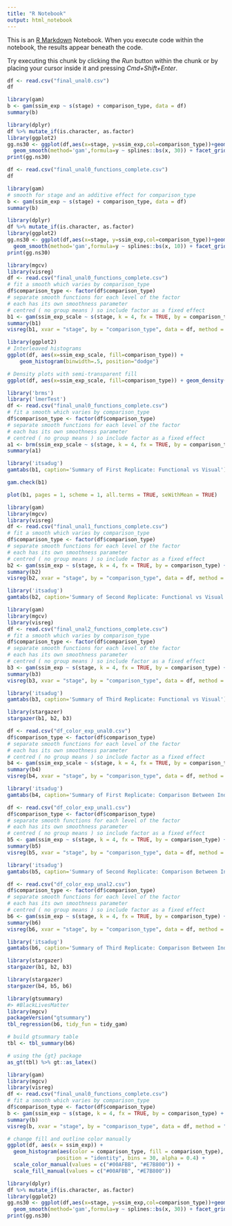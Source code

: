 ```yaml
---
title: "R Notebook"
output: html_notebook
---
```


This is an [R Markdown](http://rmarkdown.rstudio.com) Notebook. When you execute code within the notebook, the results appear beneath the code. 

Try executing this chunk by clicking the *Run* button within the chunk or by placing your cursor inside it and pressing *Cmd+Shift+Enter*. 

```r
df <- read.csv("final_unal0.csv")
df
```

```r
library(gam)
b <- gam(ssim_exp ~ s(stage) + comparison_type, data = df)
summary(b)
```

```r
library(dplyr)
df %>% mutate_if(is.character, as.factor)
library(ggplot2)
gg.ns30 <- ggplot(df,aes(x=stage, y=ssim_exp,col=comparison_type))+geom_point()+
  geom_smooth(method='gam',formula=y ~ splines::bs(x, 30)) + facet_grid(comparison_type ~.)
print(gg.ns30)
```

```r
df <- read.csv("final_unal0_functions_complete.csv")
df
```


```r
library(gam)
# smooth for stage and an additive effect for comparison_type
b <- gam(ssim_exp ~ s(stage) + comparison_type, data = df)
summary(b)
```
```r
library(dplyr)
df %>% mutate_if(is.character, as.factor)
library(ggplot2)
gg.ns30 <- ggplot(df,aes(x=stage, y=ssim_exp,col=comparison_type))+geom_point()+
  geom_smooth(method='gam',formula=y ~ splines::bs(x, 10)) + facet_grid(comparison_type ~.)
print(gg.ns30)
```


```r
library(mgcv)
library(visreg)
df <- read.csv("final_unal0_functions_complete.csv")
# fit a smooth which varies by comparison_type
df$comparison_type <- factor(df$comparison_type)
# separate smooth functions for each level of the factor 
# each has its own smoothness parameter 
# centred ( no group means ) so include factor as a fixed effect
b1 <- gam(ssim_exp_scale ~ s(stage, k = 4, fx = TRUE, by = comparison_type) + comparison_type, data = df, family = betar(link = "logit", eps=.Machine$double.eps*1000))
summary(b1)
visreg(b1, xvar = "stage", by = "comparison_type", data = df, method = "REML")
```

```r
library(ggplot2)
# Interleaved histograms
ggplot(df, aes(x=ssim_exp_scale, fill=comparison_type)) +
    geom_histogram(binwidth=.5, position="dodge")
```

```r
# Density plots with semi-transparent fill
ggplot(df, aes(x=ssim_exp_scale, fill=comparison_type)) + geom_density(alpha=.3)
```


```r
library('brms')
library('lmerTest')
df <- read.csv("final_unal0_functions_complete.csv")
# fit a smooth which varies by comparison_type
df$comparison_type <- factor(df$comparison_type)
# separate smooth functions for each level of the factor 
# each has its own smoothness parameter 
# centred ( no group means ) so include factor as a fixed effect
a1 <- brm(ssim_exp_scale ~ s(stage, k = 4, fx = TRUE, by = comparison_type) + comparison_type, data = df, family = "zero_one_inflated_beta")
summary(a1)
```


```r
library('itsadug')
gamtabs(b1, caption='Summary of First Replicate: Functional vs Visual')
```


```r
gam.check(b1)

```

```r
plot(b1, pages = 1, scheme = 1, all.terms = TRUE, seWithMean = TRUE)
```

```r
library(gam)
library(mgcv)
library(visreg)
df <- read.csv("final_unal1_functions_complete.csv")
# fit a smooth which varies by comparison_type
df$comparison_type <- factor(df$comparison_type)
# separate smooth functions for each level of the factor 
# each has its own smoothness parameter 
# centred ( no group means ) so include factor as a fixed effect
b2 <- gam(ssim_exp ~ s(stage, k = 4, fx = TRUE, by = comparison_type) + comparison_type, data = df, family = betar())
summary(b2)
visreg(b2, xvar = "stage", by = "comparison_type", data = df, method = "REML")
```

```r
library('itsadug')
gamtabs(b2, caption='Summary of Second Replicate: Functional vs Visual')
```




```r
library(gam)
library(mgcv)
library(visreg)
df <- read.csv("final_unal2_functions_complete.csv")
# fit a smooth which varies by comparison_type
df$comparison_type <- factor(df$comparison_type)
# separate smooth functions for each level of the factor 
# each has its own smoothness parameter 
# centred ( no group means ) so include factor as a fixed effect
b3 <- gam(ssim_exp ~ s(stage, k = 4, fx = TRUE, by = comparison_type) + comparison_type, data = df, family = betar())
summary(b3)
visreg(b3, xvar = "stage", by = "comparison_type", data = df, method = "REML")
```


```r
library('itsadug')
gamtabs(b3, caption='Summary of Third Replicate: Functional vs Visual')
```

```r
library(stargazer)
stargazer(b1, b2, b3)
```



```r
df <- read.csv("df_color_exp_unal0.csv")
df$comparison_type <- factor(df$comparison_type)
# separate smooth functions for each level of the factor 
# each has its own smoothness parameter 
# centred ( no group means ) so include factor as a fixed effect
b4 <- gam(ssim_exp_scale ~ s(stage, k = 4, fx = TRUE, by = comparison_type) + comparison_type, data = df, family = betar(link="logit"))
summary(b4)
visreg(b4, xvar = "stage", by = "comparison_type", data = df, method = "REML")
```


```r
library('itsadug')
gamtabs(b4, caption='Summary of First Replicate: Comparison Between Individual Visual Components')
```


```r
df <- read.csv("df_color_exp_unal1.csv")
df$comparison_type <- factor(df$comparison_type)
# separate smooth functions for each level of the factor 
# each has its own smoothness parameter 
# centred ( no group means ) so include factor as a fixed effect
b5 <- gam(ssim_exp ~ s(stage, k = 4, fx = TRUE, by = comparison_type) + comparison_type, data = df, family = betar())
summary(b5)
visreg(b5, xvar = "stage", by = "comparison_type", data = df, method = "REML")
```

```r
library('itsadug')
gamtabs(b5, caption='Summary of Second Replicate: Comparison Between Individual Visual Components')
```



```r
df <- read.csv("df_color_exp_unal2.csv")
df$comparison_type <- factor(df$comparison_type)
# separate smooth functions for each level of the factor 
# each has its own smoothness parameter 
# centred ( no group means ) so include factor as a fixed effect
b6 <- gam(ssim_exp ~ s(stage, k = 4, fx = TRUE, by = comparison_type) + comparison_type, data = df, family = gaussian())
summary(b6)
visreg(b6, xvar = "stage", by = "comparison_type", data = df, method = "REML")
```

```r
library('itsadug')
gamtabs(b6, caption='Summary of Third Replicate: Comparison Between Individual Visual Components')
```

```r
library(stargazer)
stargazer(b1, b2, b3)
```

```r
library(stargazer)
stargazer(b4, b5, b6)
```
```r
library(gtsummary)
#> #BlackLivesMatter
library(mgcv)
packageVersion("gtsummary")
tbl_regression(b6, tidy_fun = tidy_gam)
```
```r
# build gtsummary table
tbl <- tbl_summary(b6)

# using the {gt} package
as_gt(tbl) %>% gt::as_latex()
```


```r
library(gam)
library(mgcv)
library(visreg)
df <- read.csv("final_unal0_functions_complete.csv")
# fit a smooth which varies by comparison_type
df$comparison_type <- factor(df$comparison_type)
b <- gam(ssim_exp ~ s(stage, k = 4, fx = TRUE, by = comparison_type) + comparison_type, data = df, family = binomial(link="logit"))
summary(b)
visreg(b, xvar = "stage", by = "comparison_type", data = df, method = "REML")
```



```r
# change fill and outline color manually 
ggplot(df, aes(x = ssim_exp)) +
  geom_histogram(aes(color = comparison_type, fill = comparison_type), 
                position = "identity", bins = 30, alpha = 0.4) +
  scale_color_manual(values = c("#00AFBB", "#E7B800")) +
  scale_fill_manual(values = c("#00AFBB", "#E7B800"))
```


```r
library(dplyr)
df %>% mutate_if(is.character, as.factor)
library(ggplot2)
gg.ns30 <- ggplot(df,aes(x=stage, y=ssim_exp,col=comparison_type))+geom_point()+
  geom_smooth(method='gam',formula=y ~ splines::bs(x, 30)) + facet_grid(comparison_type ~.)
print(gg.ns30)
```

